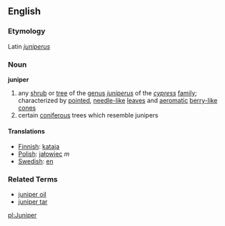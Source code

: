 ==English==
=== Etymology ===
Latin ''[[juniperus]]''

=== Noun ===
'''juniper'''
# any [[shrub]] or [[tree]] of the [[genus]] ''[[juniperus]]'' of the ''[[cypress]]'' [[family]]; characterized by [[pointed]], [[needle-like]] [[leaves]] and [[aeromatic]] [[berry-like]] [[cones]]
# certain [[coniferous]] trees which resemble junipers

====Translations====
* [[Finnish]]: [[kataja]]
* [[Polish]]: [[jałowiec]] ''m''
* [[Swedish]]: [[en]]

=== Related Terms ===
*[[juniper oil]]
*[[juniper tar]]

[[pl:Juniper]]